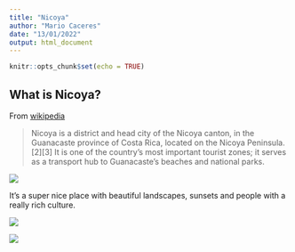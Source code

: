 ```yaml
---
title: "Nicoya"
author: "Mario Caceres"
date: "13/01/2022"
output: html_document
---
```


```r
knitr::opts_chunk$set(echo = TRUE)
```

## What is Nicoya?

From [wikipedia](https://en.wikipedia.org/wiki/Nicoya)

 > Nicoya is a district and head city of the Nicoya canton, in the Guanacaste province of Costa Rica, located on the Nicoya Peninsula.[2][3] It is one of the country's most important tourist zones; it serves as a transport hub to Guanacaste's beaches and national parks.

![](images/nicoya_wikipedia.png)

It's a super nice place with beautiful landscapes, sunsets and people with a
really rich culture.

![](images/nicoya_sunset.jpg)

![](images/nicoya_lanscape.jpg)